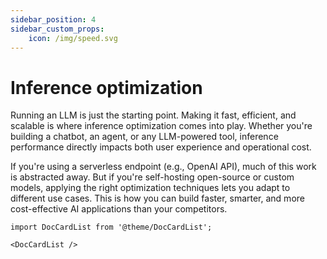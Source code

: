 ```yaml
---
sidebar_position: 4
sidebar_custom_props: 
    icon: /img/speed.svg
---
```



# Inference optimization

Running an LLM is just the starting point. Making it fast, efficient, and scalable is where inference optimization comes into play. Whether you're building a chatbot, an agent, or any LLM-powered tool, inference performance directly impacts both user experience and operational cost. 

If you're using a serverless endpoint (e.g., OpenAI API), much of this work is abstracted away. But if you're self-hosting open-source or custom models, applying the right optimization techniques lets you adapt to different use cases. This is how you can build faster, smarter, and more cost-effective AI applications than your competitors.

```mdx-code-block
import DocCardList from '@theme/DocCardList';

<DocCardList />
```

<Newsletter />